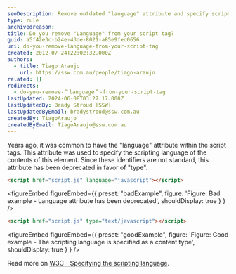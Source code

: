 ```yaml
---
seoDescription: Remove outdated "language" attribute and specify scripting language as a content type instead.
type: rule
archivedreason:
title: Do you remove "Language" from your script tag?
guid: a5f42e3c-b24e-43de-8021-a85e9fed0656
uri: do-you-remove-language-from-your-script-tag
created: 2012-07-24T22:02:32.000Z
authors:
  - title: Tiago Araujo
    url: https://ssw.com.au/people/tiago-araujo
related: []
redirects:
  - do-you-remove-＂language＂-from-your-script-tag
lastUpdated: 2024-06-08T03:27:17.000Z
lastUpdatedBy: Brady Stroud [SSW]
lastUpdatedByEmail: bradystroud@ssw.com.au
createdBy: TiagoAraujo
createdByEmail: TiagoAraujo@ssw.com.au
---
```


Years ago, it was common to have the "language" attribute within the script tags. This attribute was used to specify the scripting language of the contents of this element.
Since these identifiers are not standard, this attribute has been deprecated in favor of "type".

```html
<script href="script.js" language="javascript"></script>
```

<figureEmbed figureEmbed={{
  preset: "badExample",
  figure: 'Figure: Bad example - Language attribute has been deprecated',
  shouldDisplay: true
} } />


```html
<script href="script.js" type="text/javascript"></script>
```

<figureEmbed figureEmbed={{
  preset: "goodExample",
  figure: 'Figure: Good example - The scripting language is specified as a content type',
  shouldDisplay: true
} } />


Read more on [W3C - Specifying the scripting language](https://www.w3.org/TR/html4/interact/scripts.html#h-18.2.2).
